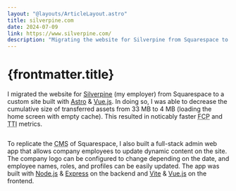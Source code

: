 ---
layout: "@layouts/ArticleLayout.astro"
title: silverpine.com
date: 2024-07-09
link: https://www.silverpine.com/
description: "Migrating the website for Silverpine from Squarespace to a custom site built with Astro & Vue."
---


# {frontmatter.title}

I migrated the website for [Silverpine](https://www.silverpine.com/) (my employer) from Squarespace to a custom site built with [Astro](https://astro.build/) & [Vue.js](https://vuejs.org/). In doing so, I was able to decrease the cumulative size of transferred assets from 33 MB to 4 MB (loading the home screen with empty cache). This resulted in noticably faster <abbr title="first contentful paint">FCP</abbr> and <abbr title="time to interactive">TTI</abbr> metrics.

<div style="display:flex;gap:var(--spacing)">
<FlexBasedImage src={landingImage} alt="New landing page for silverpine.com" />
<FlexBasedImage src={servicesImage} alt="Services page for silverpine.com" />
</div>

To replicate the <abbr title="content management system">CMS</abbr> of Squarespace, I also built a full-stack admin web app that allows company employees to update dynamic content on the site. The company logo can be configured to change depending on the date, and employee names, roles, and profiles can be easily updated. The app was built with [Node.js](https://nodejs.org) & [Express](https://expressjs.com/) on the backend and [Vite](https://vitejs.dev/) & [Vue.js](https://vuejs.org/) on the frontend.

<div style="display:flex;gap:var(--spacing)">
<FlexBasedImage src={adminLoginImage} alt="Admin login page" />
<FlexBasedImage src={adminHeaderImage} alt="Admin header component" />
<FlexBasedImage src={adminEmployeesImage} alt="Admin employees page" />
<FlexBasedImage src={adminLogosImage} alt="Admin logos page" />
</div>